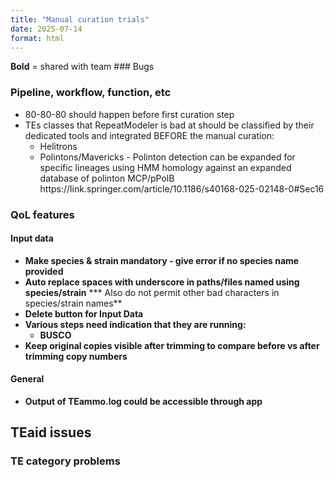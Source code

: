 ```yaml
---
title: "Manual curation trials"
date: 2025-07-14
format: html
---
```


**Bold** = shared with team
### Bugs

### Pipeline, workflow, function, etc
* 80-80-80 should happen before first curation step
* TEs classes that RepeatModeler is bad at should be classified by their dedicated tools and integrated BEFORE the manual curation:
  * Helitrons
  * Polintons/Mavericks - Polinton detection can be expanded for specific lineages using HMM homology against an expanded database of polinton MCP/pPolB https://link.springer.com/article/10.1186/s40168-025-02148-0#Sec16

### QoL features
#### Input data
* **Make species & strain mandatory - give error if no species name provided**
* **Auto replace spaces with underscore in paths/files named using species/strain**
  *** Also do not permit other bad characters in species/strain names**
* **Delete button for Input Data**
* **Various steps need indication that they are running:**
  * **BUSCO**
* **Keep original copies visible after trimming to compare before vs after trimming copy numbers**

#### General
* **Output of TEammo.log could be accessible through app**

## TEaid issues
### TE category problems